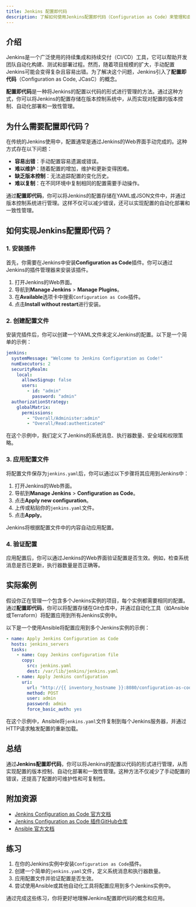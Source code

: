 ```yaml
---
title: Jenkins 配置即代码
description: 了解如何使用Jenkins配置即代码（Configuration as Code）来管理和自动化Jenkins的配置，适合初学者。
---
```


## 介绍

Jenkins是一个广泛使用的持续集成和持续交付（CI/CD）工具，它可以帮助开发团队自动化构建、测试和部署过程。然而，随着项目规模的扩大，手动配置Jenkins可能会变得复杂且容易出错。为了解决这个问题，Jenkins引入了**配置即代码**（Configuration as Code, JCasC）的概念。

**配置即代码**是一种将Jenkins的配置以代码的形式进行管理的方法。通过这种方式，你可以将Jenkins的配置存储在版本控制系统中，从而实现对配置的版本控制、自动化部署和一致性管理。

## 为什么需要配置即代码？

在传统的Jenkins使用中，配置通常是通过Jenkins的Web界面手动完成的。这种方式存在以下问题：

- **容易出错**：手动配置容易遗漏或错误。
- **难以维护**：随着配置的增加，维护和更新变得困难。
- **缺乏版本控制**：无法追踪配置的变化历史。
- **难以复制**：在不同环境中复制相同的配置需要手动操作。

通过**配置即代码**，你可以将Jenkins的配置存储在YAML或JSON文件中，并通过版本控制系统进行管理。这样不仅可以减少错误，还可以实现配置的自动化部署和一致性管理。

## 如何实现Jenkins配置即代码？

### 1. 安装插件

首先，你需要在Jenkins中安装**Configuration as Code**插件。你可以通过Jenkins的插件管理器来安装该插件。

1. 打开Jenkins的Web界面。
2. 导航到**Manage Jenkins** > **Manage Plugins**。
3. 在**Available**选项卡中搜索`Configuration as Code`插件。
4. 点击**Install without restart**进行安装。

### 2. 创建配置文件

安装完插件后，你可以创建一个YAML文件来定义Jenkins的配置。以下是一个简单的示例：

```yaml
jenkins:
  systemMessage: "Welcome to Jenkins Configuration as Code!"
  numExecutors: 2
  securityRealm:
    local:
      allowsSignup: false
      users:
        - id: "admin"
          password: "admin"
  authorizationStrategy:
    globalMatrix:
      permissions:
        - "Overall/Administer:admin"
        - "Overall/Read:authenticated"
```

在这个示例中，我们定义了Jenkins的系统消息、执行器数量、安全域和权限策略。

### 3. 应用配置文件

将配置文件保存为`jenkins.yaml`后，你可以通过以下步骤将其应用到Jenkins中：

1. 打开Jenkins的Web界面。
2. 导航到**Manage Jenkins** > **Configuration as Code**。
3. 点击**Apply new configuration**。
4. 上传或粘贴你的`jenkins.yaml`文件。
5. 点击**Apply**。

Jenkins将根据配置文件中的内容自动应用配置。

### 4. 验证配置

应用配置后，你可以通过Jenkins的Web界面验证配置是否生效。例如，检查系统消息是否已更新，执行器数量是否正确等。

## 实际案例

假设你正在管理一个包含多个Jenkins实例的项目，每个实例都需要相同的配置。通过**配置即代码**，你可以将配置存储在Git仓库中，并通过自动化工具（如Ansible或Terraform）将配置应用到所有Jenkins实例中。

以下是一个使用Ansible将配置应用到多个Jenkins实例的示例：

```yaml
- name: Apply Jenkins Configuration as Code
  hosts: jenkins_servers
  tasks:
    - name: Copy Jenkins configuration file
      copy:
        src: jenkins.yaml
        dest: /var/lib/jenkins/jenkins.yaml
    - name: Apply Jenkins configuration
      uri:
        url: "http://{{ inventory_hostname }}:8080/configuration-as-code/reload"
        method: POST
        user: admin
        password: admin
        force_basic_auth: yes
```

在这个示例中，Ansible将`jenkins.yaml`文件复制到每个Jenkins服务器，并通过HTTP请求触发配置的重新加载。

## 总结

通过**Jenkins配置即代码**，你可以将Jenkins的配置以代码的形式进行管理，从而实现配置的版本控制、自动化部署和一致性管理。这种方法不仅减少了手动配置的错误，还提高了配置的可维护性和可复制性。

## 附加资源

- [Jenkins Configuration as Code 官方文档](https://www.jenkins.io/projects/jcasc/)
- [Jenkins Configuration as Code 插件GitHub仓库](https://github.com/jenkinsci/configuration-as-code-plugin)
- [Ansible 官方文档](https://docs.ansible.com/ansible/latest/index.html)

## 练习

1. 在你的Jenkins实例中安装`Configuration as Code`插件。
2. 创建一个简单的`jenkins.yaml`文件，定义系统消息和执行器数量。
3. 应用配置文件并验证配置是否生效。
4. 尝试使用Ansible或其他自动化工具将配置应用到多个Jenkins实例中。

通过完成这些练习，你将更好地理解Jenkins配置即代码的概念和应用。